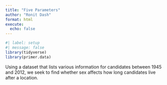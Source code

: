```yaml
---
title: "Five Parameters"
author: "Ronit Dash"
format: html
execute: 
  echo: false
---
```


```r
#| label: setup
#| message: false
library(tidyverse)
library(primer.data)

```

Using a dataset that lists various information for candidates between 1945 and 2012, we seek to find whether sex affects how long candidates live after a location.
